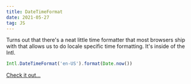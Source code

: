 ```yaml
---
title: DateTimeFormat
date: 2021-05-27
tag: JS
---
```


Turns out that there's a neat little time formatter that most browsers ship with
that allows us to do locale specific time formatting. It's inside of the Intl.

```js
Intl.DateTimeFormat('en-US').format(Date.now())
```

[ Check it out... ](https://developer.mozilla.org/en-US/docs/Web/JavaScript/Reference/Global_Objects/Intl/DateTimeFormat)
